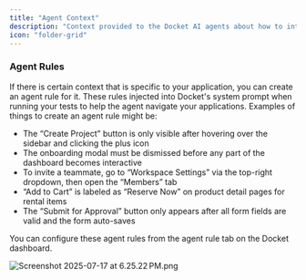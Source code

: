 ```yaml
---
title: "Agent Context"
description: "Context provided to the Docket AI agents about how to interact with your website"
icon: "folder-grid"
---
```


### Agent Rules

If there is certain context that is specific to your application, you can create an agent rule for it. These rules injected into Docket's system prompt when running your tests to help the agent navigate your applications. Examples of things to create an agent rule might be: 

- The “Create Project” button is only visible after hovering over the sidebar and clicking the plus icon
- The onboarding modal must be dismissed before any part of the dashboard becomes interactive
- To invite a teammate, go to “Workspace Settings” via the top-right dropdown, then open the “Members” tab
- “Add to Cart” is labeled as “Reserve Now” on product detail pages for rental items
- The “Submit for Approval” button only appears after all form fields are valid and the form auto-saves

You can configure these agent rules from the agent rule tab on the Docket dashboard. 

![Screenshot 2025-07-17 at 6.25.22 PM.png](/images/Screenshot2025-07-17at6.25.22PM.png)